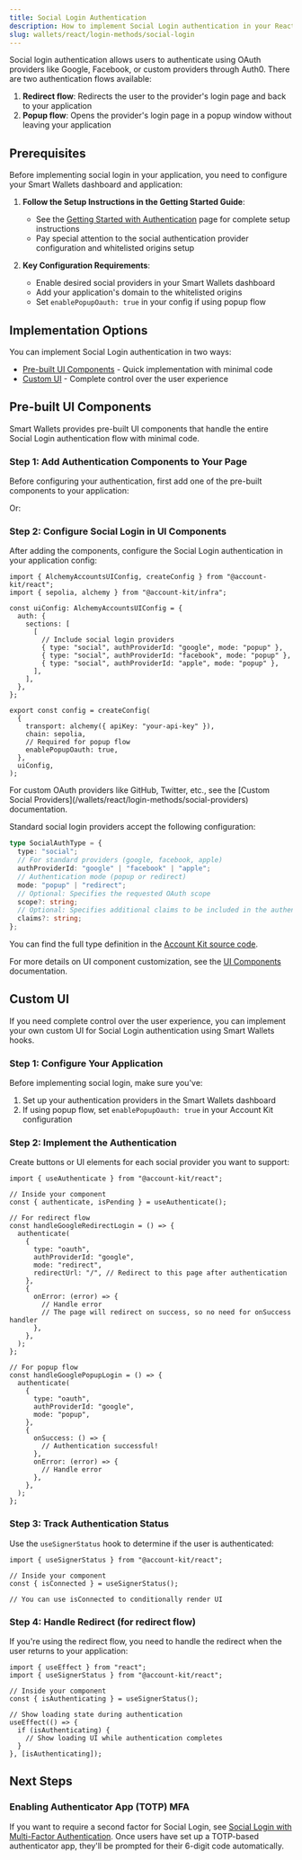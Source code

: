 ```yaml
---
title: Social Login Authentication
description: How to implement Social Login authentication in your React app
slug: wallets/react/login-methods/social-login
---
```


Social login authentication allows users to authenticate using OAuth providers like Google, Facebook, or custom providers through Auth0. There are two authentication flows available:

1. **Redirect flow**: Redirects the user to the provider's login page and back to your application
2. **Popup flow**: Opens the provider's login page in a popup window without leaving your application

## Prerequisites

Before implementing social login in your application, you need to configure your Smart Wallets dashboard and application:

1. **Follow the Setup Instructions in the Getting Started Guide**:

   - See the [Getting Started with Authentication](/wallets/react/getting-started#setup) page for complete setup instructions
   - Pay special attention to the social authentication provider configuration and whitelisted origins setup

2. **Key Configuration Requirements**:
   - Enable desired social providers in your Smart Wallets dashboard
   - Add your application's domain to the whitelisted origins
   - Set `enablePopupOauth: true` in your config if using popup flow

## Implementation Options

You can implement Social Login authentication in two ways:

- [Pre-built UI Components](#pre-built-ui-components) - Quick implementation with minimal code
- [Custom UI](#custom-ui) - Complete control over the user experience

## Pre-built UI Components

Smart Wallets provides pre-built UI components that handle the entire Social Login authentication flow with minimal code.

### Step 1: Add Authentication Components to Your Page

Before configuring your authentication, first add one of the pre-built components to your application:

<Markdown src="../shared/modal-auth-example.mdx" />

Or:

<Markdown src="../shared/embedded-auth-example.mdx" />

### Step 2: Configure Social Login in UI Components

After adding the components, configure the Social Login authentication in your application config:

```tsx twoslash
import { AlchemyAccountsUIConfig, createConfig } from "@account-kit/react";
import { sepolia, alchemy } from "@account-kit/infra";

const uiConfig: AlchemyAccountsUIConfig = {
  auth: {
    sections: [
      [
        // Include social login providers
        { type: "social", authProviderId: "google", mode: "popup" },
        { type: "social", authProviderId: "facebook", mode: "popup" },
        { type: "social", authProviderId: "apple", mode: "popup" },
      ],
    ],
  },
};

export const config = createConfig(
  {
    transport: alchemy({ apiKey: "your-api-key" }),
    chain: sepolia,
    // Required for popup flow
    enablePopupOauth: true,
  },
  uiConfig,
);
```

<Note>
  For custom OAuth providers like GitHub, Twitter, etc., see the [Custom Social
  Providers](/wallets/react/login-methods/social-providers) documentation.
</Note>

Standard social login providers accept the following configuration:

```ts twoslash
type SocialAuthType = {
  type: "social";
  // For standard providers (google, facebook, apple)
  authProviderId: "google" | "facebook" | "apple";
  // Authentication mode (popup or redirect)
  mode: "popup" | "redirect";
  // Optional: Specifies the requested OAuth scope
  scope?: string;
  // Optional: Specifies additional claims to be included in the authentication token
  claims?: string;
};
```

You can find the full type definition in the [Account Kit source code](https://github.com/alchemyplatform/aa-sdk/blob/main/account-kit/react/src/components/auth/types.ts).

For more details on UI component customization, see the [UI Components](/wallets/react/ui-components) documentation.

## Custom UI

If you need complete control over the user experience, you can implement your own custom UI for Social Login authentication using Smart Wallets hooks.

### Step 1: Configure Your Application

Before implementing social login, make sure you've:

1. Set up your authentication providers in the Smart Wallets dashboard
2. If using popup flow, set `enablePopupOauth: true` in your Account Kit configuration

### Step 2: Implement the Authentication

Create buttons or UI elements for each social provider you want to support:

```tsx twoslash
import { useAuthenticate } from "@account-kit/react";

// Inside your component
const { authenticate, isPending } = useAuthenticate();

// For redirect flow
const handleGoogleRedirectLogin = () => {
  authenticate(
    {
      type: "oauth",
      authProviderId: "google",
      mode: "redirect",
      redirectUrl: "/", // Redirect to this page after authentication
    },
    {
      onError: (error) => {
        // Handle error
        // The page will redirect on success, so no need for onSuccess handler
      },
    },
  );
};

// For popup flow
const handleGooglePopupLogin = () => {
  authenticate(
    {
      type: "oauth",
      authProviderId: "google",
      mode: "popup",
    },
    {
      onSuccess: () => {
        // Authentication successful!
      },
      onError: (error) => {
        // Handle error
      },
    },
  );
};
```

### Step 3: Track Authentication Status

Use the `useSignerStatus` hook to determine if the user is authenticated:

```tsx twoslash
import { useSignerStatus } from "@account-kit/react";

// Inside your component
const { isConnected } = useSignerStatus();

// You can use isConnected to conditionally render UI
```

### Step 4: Handle Redirect (for redirect flow)

If you're using the redirect flow, you need to handle the redirect when the user returns to your application:

```tsx twoslash
import { useEffect } from "react";
import { useSignerStatus } from "@account-kit/react";

// Inside your component
const { isAuthenticating } = useSignerStatus();

// Show loading state during authentication
useEffect(() => {
  if (isAuthenticating) {
    // Show loading UI while authentication completes
  }
}, [isAuthenticating]);
```

## Next Steps

### Enabling Authenticator App (TOTP) MFA

If you want to require a second factor for Social Login, see [Social Login with Multi-Factor Authentication](/wallets/react/mfa/social-login). Once users have set up a TOTP-based authenticator app, they'll be prompted for their 6-digit code automatically.
